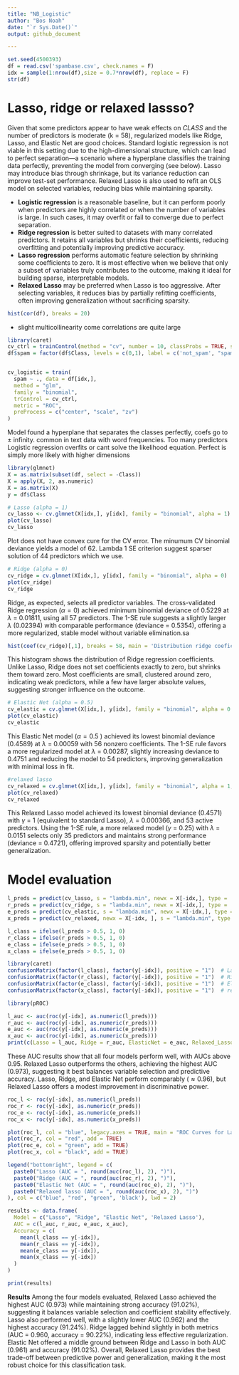 ```yaml
---
title: "NB_Logistic"
author: "Bos Noah"
date: "`r Sys.Date()`"
output: github_document

---
```


```r
set.seed(4500393)
df = read.csv('spambase.csv', check.names = F)
idx = sample(1:nrow(df),size = 0.7*nrow(df), replace = F)
str(df)
```

# Lasso, ridge or relaxed lassso?

Given that some predictors appear to have weak effects on *CLASS* and the number of predictors is moderate (k = 58), regularized models like Ridge, Lasso, and Elastic Net are good choices. Standard logistic regression is not viable in this setting due to the high-dimensional structure, which can lead to perfect separation—a scenario where a hyperplane classifies the training data perfectly, preventing the model from converging (see below). Lasso may introduce bias through shrinkage, but its variance reduction can improve test-set performance. Relaxed Lasso is also used to refit an OLS model on selected variables, reducing bias while maintaining sparsity.

- **Logistic regression** is a reasonable baseline, but it can perform poorly when predictors are highly correlated or when the number of variables is large. In such cases, it may overfit or fail to converge due to perfect separation.
- **Ridge regression** is better suited to datasets with many correlated predictors. It retains all variables but shrinks their coefficients, reducing overfitting and potentially improving predictive accuracy.
- **Lasso regression** performs automatic feature selection by shrinking some coefficients to zero. It is most effective when we believe that only a subset of variables truly contributes to the outcome, making it ideal for building sparse, interpretable models.
- **Relaxed Lasso** may be preferred when Lasso is too aggressive. After selecting variables, it reduces bias by partially refitting coefficients, often improving generalization without sacrificing sparsity.



```r
hist(cor(df), breaks = 20)
```
- slight multicollinearity come correlations are quite large

```r
library(caret)
cv_ctrl = trainControl(method = "cv", number = 10, classProbs = TRUE, summaryFunction = twoClassSummary)
df$spam = factor(df$Class, levels = c(0,1), label = c('not_spam', "spam"))


cv_logistic = train(
  spam ~ ., data = df[idx,],
  method = "glm",
  family = "binomial",
  trControl = cv_ctrl,
  metric = "ROC",
  preProcess = c("center", "scale", "zv")
)
```

Model found a hyperplane that separates the classes perfectly, coefs go to ± infinity. common in text data with word frequencies. Too many predictors Logistic regression overfits or cant solve the likelihood equation. Perfect is simply more likely with higher dimensions

```r
library(glmnet)
X = as.matrix(subset(df, select = -Class))
X = apply(X, 2, as.numeric)
X = as.matrix(X)
y = df$Class

```

```r
# Lasso (alpha = 1)
cv_lasso <- cv.glmnet(X[idx,], y[idx], family = "binomial", alpha = 1)
plot(cv_lasso)
cv_lasso
```
Plot does not have convex cure for the CV error. The minumum CV binomial deviance yields a model of 62. Lambda 1 SE criterion suggest sparser solution of 44 predictors which we use.

```r
# Ridge (alpha = 0)
cv_ridge = cv.glmnet(X[idx,], y[idx], family = "binomial", alpha = 0)
plot(cv_ridge)
cv_ridge
```
Ridge, as expected, selects all predictor variables. The cross-validated Ridge regression ($\alpha =0$) achieved minimum binomial deviance of 0.5229 at $\lambda$ = 0.01811, using all 57 predictors. The 1-SE rule suggests a slightly larger $\lambda$ (0.02394) with comparable performance (deviance = 0.5354), offering a more regularized, stable model without variable elimination.sa

```r
hist(coef(cv_ridge)[,1], breaks = 58, main = 'Distribution ridge coeficients \n most coef are 0, some are quite strong ',)
```

This histogram shows the distribution of Ridge regression coefficients. Unlike Lasso, Ridge does not set coefficients exactly to zero, but shrinks them toward zero. Most coefficients are small, clustered around zero, indicating weak predictors, while a few have larger absolute values, suggesting stronger influence on the outcome.

```r
# Elastic Net (alpha = 0.5)
cv_elastic = cv.glmnet(X[idx,], y[idx], family = "binomial", alpha = 0.5)
plot(cv_elastic)
cv_elastic
```
This Elastic Net model ($\alpha = 0.5$ ) achieved its lowest binomial deviance (0.4589) at $\lambda$ = 0.00059 with 56 nonzero coefficients. The 1-SE rule favors a more regularized model at $\lambda$ = 0.00287, slightly increasing deviance to 0.4751 and reducing the model to 54 predictors, improving generalization with minimal loss in fit.

```r
#relaxed lasso
cv_relaxed = cv.glmnet(X[idx,], y[idx], family = "binomial", alpha = 1, relax = T)
plot(cv_relaxed)
cv_relaxed
```

This Relaxed Lasso model achieved its lowest binomial deviance (0.4571) with $\gamma$ = 1 (equivalent to standard Lasso), $\lambda$ = 0.000366, and 53 active predictors. Using the 1-SE rule, a more relaxed model ($\gamma$ = 0.25) with $\lambda$ = 0.0151 selects only 35 predictors and maintains strong performance (deviance = 0.4721), offering improved sparsity and potentially better generalization.

# Model evaluation

```r
l_preds = predict(cv_lasso, s = "lambda.min", newx = X[-idx,], type = 'response')
r_preds = predict(cv_ridge, s = "lambda.min", newx = X[-idx,], type = 'response')
e_preds = predict(cv_elastic, s = "lambda.min", newx = X[-idx,], type = 'response')
x_preds = predict(cv_relaxed, newx = X[-idx, ], s = "lambda.min", type = "response")
```

```r
l_class = ifelse(l_preds > 0.5, 1, 0)
r_class = ifelse(r_preds > 0.5, 1, 0)
e_class = ifelse(e_preds > 0.5, 1, 0)
x_class = ifelse(e_preds > 0.5, 1, 0)
```

```r
library(caret)
confusionMatrix(factor(l_class), factor(y[-idx]), positive = "1")  # Lasso
confusionMatrix(factor(r_class), factor(y[-idx]), positive = "1")  # Ridge
confusionMatrix(factor(e_class), factor(y[-idx]), positive = "1")  # Elastic Net
confusionMatrix(factor(x_class), factor(y[-idx]), positive = "1")  # relaxed lasso
```

```r
library(pROC)

l_auc <- auc(roc(y[-idx], as.numeric(l_preds)))
r_auc <- auc(roc(y[-idx], as.numeric(r_preds)))
e_auc <- auc(roc(y[-idx], as.numeric(e_preds)))
x_auc <- auc(roc(y[-idx], as.numeric(x_preds)))
print(c(Lasso = l_auc, Ridge = r_auc, ElasticNet = e_auc, Relaxed_Lasso = x_auc))
```
These AUC results show that all four models perform well, with AUCs above 0.95. Relaxed Lasso outperforms the others, achieving the highest AUC (0.973), suggesting it best balances variable selection and predictive accuracy. Lasso, Ridge, and Elastic Net perform comparably ($\approx 0.96$), but Relaxed Lasso offers a modest improvement in discriminative power.

```r
roc_l <- roc(y[-idx], as.numeric(l_preds))
roc_r <- roc(y[-idx], as.numeric(r_preds))
roc_e <- roc(y[-idx], as.numeric(e_preds))
roc_x <- roc(y[-idx], as.numeric(x_preds))

plot(roc_l, col = "blue", legacy.axes = TRUE, main = "ROC Curves for Lasso, Ridge, Elastic Net")
plot(roc_r, col = "red", add = TRUE)
plot(roc_e, col = "green", add = TRUE)
plot(roc_x, col = "black", add = TRUE)

legend("bottomright", legend = c(
  paste0("Lasso (AUC = ", round(auc(roc_l), 2), ")"),
  paste0("Ridge (AUC = ", round(auc(roc_r), 2), ")"),
  paste0("Elastic Net (AUC = ", round(auc(roc_e), 2), ")"),
  paste0("Relaxed lasso (AUC = ", round(auc(roc_x), 2), ")")
), col = c("blue", "red", "green", 'black'), lwd = 2)
```


```r
results <- data.frame(
  Model = c("Lasso", "Ridge", "Elastic Net", 'Relaxed Lasso'),
  AUC = c(l_auc, r_auc, e_auc, x_auc),
  Accuracy = c(
    mean(l_class == y[-idx]),
    mean(r_class == y[-idx]),
    mean(e_class == y[-idx]),
    mean(x_class == y[-idx])
  )
)

print(results)
```
**Results**
Among the four models evaluated, Relaxed Lasso achieved the highest AUC (0.973) while maintaining strong accuracy (91.02%), suggesting it balances variable selection and coefficient stability effectively. Lasso also performed well, with a slightly lower AUC (0.962) and the highest accuracy (91.24%). Ridge lagged behind slightly in both metrics (AUC = 0.960, accuracy = 90.22%), indicating less effective regularization. Elastic Net offered a middle ground between Ridge and Lasso in both AUC (0.961) and accuracy (91.02%). Overall, Relaxed Lasso provides the best trade-off between predictive power and generalization, making it the most robust choice for this classification task.




